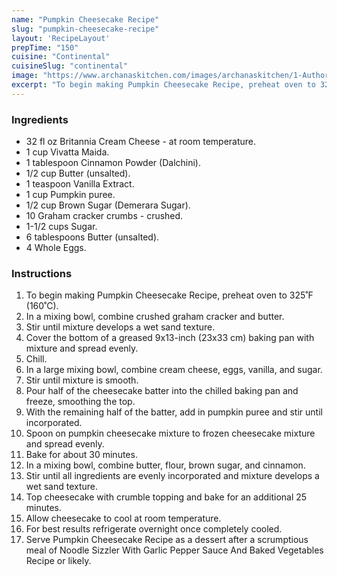 ---
name: "Pumpkin Cheesecake Recipe"
slug: "pumpkin-cheesecake-recipe"
layout: 'RecipeLayout'
prepTime: "150"
cuisine: "Continental"
cuisineSlug: "continental"
image: "https://www.archanaskitchen.com/images/archanaskitchen/1-Author/Divya123/Pumpkin_Cheesecake_recipe_edited.jpg"
excerpt: "To begin making Pumpkin Cheesecake Recipe, preheat oven to 325˚F 160˚C"
---

### Ingredients

- 32 fl oz Britannia Cream Cheese - at room temperature.
- 1 cup Vivatta Maida.
- 1 tablespoon Cinnamon Powder (Dalchini).
- 1/2 cup Butter (unsalted).
- 1 teaspoon Vanilla Extract.
- 1 cup Pumpkin puree.
- 1/2 cup Brown Sugar (Demerara Sugar).
- 10 Graham cracker crumbs - crushed.
- 1-1/2 cups Sugar.
- 6 tablespoons Butter (unsalted).
- 4 Whole Eggs.

### Instructions

1. To begin making Pumpkin Cheesecake Recipe, preheat oven to 325˚F (160˚C).
1. In a mixing bowl, combine crushed graham cracker and butter.
1. Stir until mixture develops a wet sand texture.
1. Cover the bottom of a greased 9x13-inch (23x33 cm) baking pan with mixture and spread evenly.
1. Chill.
1. In a large mixing bowl, combine cream cheese, eggs, vanilla, and sugar.
1. Stir until mixture is smooth.
1. Pour half of the cheesecake batter into the chilled baking pan and freeze, smoothing the top.
1. With the remaining half of the batter, add in pumpkin puree and stir until incorporated.
1. Spoon on pumpkin cheesecake mixture to frozen cheesecake mixture and spread evenly.
1. Bake for about 30 minutes.
1. In a mixing bowl, combine butter, flour, brown sugar, and cinnamon.
1. Stir until all ingredients are evenly incorporated and mixture develops a wet sand texture.
1. Top cheesecake with crumble topping and bake for an additional 25 minutes.
1. Allow cheesecake to cool at room temperature.
1. For best results refrigerate overnight once completely cooled.
1. Serve Pumpkin Cheesecake Recipe as a dessert after a scrumptious meal of Noodle Sizzler With Garlic Pepper Sauce And Baked Vegetables Recipe or likely.
